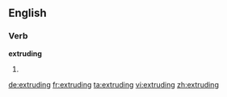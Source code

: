 ==English==

===Verb===
'''extruding'''

# {{present participle of|extrude}}

[[de:extruding]]
[[fr:extruding]]
[[ta:extruding]]
[[vi:extruding]]
[[zh:extruding]]